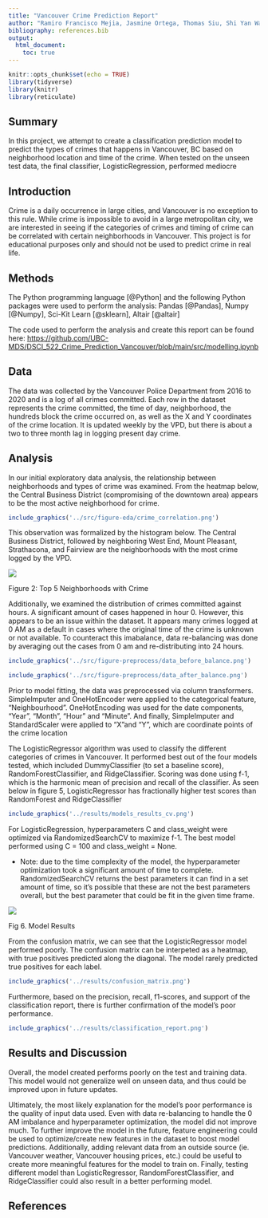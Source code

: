 ```yaml
---
title: "Vancouver Crime Prediction Report"
author: "Ramiro Francisco Mejia, Jasmine Ortega, Thomas Siu, Shi Yan Wang </br>"
bibliography: references.bib
output: 
  html_document:
    toc: true
---
```


```r
knitr::opts_chunk$set(echo = TRUE)
library(tidyverse)
library(knitr)
library(reticulate)
```

## Summary

In this project, we attempt to create a classification prediction model to predict the types of crimes that happens in Vancouver, BC based on neighborhood location and time of the crime. When tested on the unseen test data, the final classifier, LogisticRegression, performed mediocre

## Introduction

Crime is a daily occurrence in large cities, and Vancouver is no exception to this rule. While crime is impossible to avoid in a large metropolitan city, we are interested in seeing if the categories of crimes and timing of crime can be correlated with certain neighborhoods in Vancouver. This project is for educational purposes only and should not be used to predict crime in real life.

## Methods

The Python programming language [@Python] and the following Python packages were used to perform the analysis: Pandas [@Pandas], Numpy [@Numpy], Sci-Kit Learn [@sklearn], Altair [@altair]

The code used to perform the analysis and create this report can be found here: <https://github.com/UBC-MDS/DSCI_522_Crime_Prediction_Vancouver/blob/main/src/modelling.ipynb>

## Data

The data was collected by the Vancouver Police Department from 2016 to 2020 and is a log of all crimes committed. Each row in the dataset represents the crime committed, the time of day, neighborhood, the hundreds block the crime occurred on, as well as the X and Y coordinates of the crime location. It is updated weekly by the VPD, but there is about a two to three month lag in logging present day crime.

## Analysis

In our initial exploratory data analysis, the relationship between neighborhoods and types of crime was examined. From the heatmap below, the Central Business District (compromising of the downtown area) appears to be the most active neighborhood for crime.

```r

include_graphics('../src/figure-eda/crime_correlation.png')

```

This observation was formalized by the histogram below. The Central Business District, followed by neighboring West End, Mount Pleasant, Strathacona, and Fairview are the neighborhoods with the most crime logged by the VPD.


![](../src/figure-eda/crime_top5.png)

Figure 2: Top 5 Neighborhoods with Crime


Additionally, we examined the distribution of crimes committed against hours. A significant amount of cases happened in hour 0. However, this appears to be an issue within the dataset. It appears many crimes logged at 0 AM as a default in cases where the original time of the crime is unknown or not available. To counteract this imabalance, data re-balancing was done by averaging out the cases from 0 am and re-distributing into 24 hours.


```r

include_graphics('../src/figure-preprocess/data_before_balance.png')
```


```r

include_graphics('../src/figure-preprocess/data_after_balance.png')
```


Prior to model fitting, the data was preprocessed via column transformers. SimpleImputer and OneHotEncoder were applied to the categorical feature, "Neighbourhood". OneHotEncoding was used for the date components, "Year", "Month", "Hour" and "Minute". And finally, SimpleImputer and StandardScaler were applied to "X"and "Y", which are coordinate points of the crime location

The LogisticRegressor algorithm was used to classify the different categories of crimes in Vancouver. It performed best out of the four models tested, which included DummyClassifier (to set a baseline score), RandomForestClassifier, and RidgeClassifier. Scoring was done using f-1, which is the harmonic mean of precision and recall of the classifier. As seen below in figure 5, LogisticRegressor has fractionally higher test scores than RandomForest and RidgeClassifier



```r

include_graphics('../results/models_results_cv.png')

```

For LogisticRegression, hyperparameters C and class_weight were optimized via RandomizedSearchCV to maximize f-1. The best model performed using C = 100 and class_weight = None.

-   Note: due to the time complexity of the model, the hyperparameter optimization took a significant amount of time to complete. RandomizedSearchCV returns the best parameters it can find in a set amount of time, so it's possible that these are not the best parameters overall, but the best parameter that could be fit in the given time frame.

![](../results/best_LR_model.png)



Fig 6. Model Results


From the confusion matrix, we can see that the LogisticRegressor model performed poorly. The confusion matrix can be interpeted as a heatmap, with true positives predicted along the diagonal. The model rarely predicted true positives for each label.

```r

include_graphics('../results/confusion_matrix.png')

```

Furthermore, based on the precision, recall, f1-scores, and support of the classification report, there is further confirmation of the model's poor performance.

```r

include_graphics('../results/classification_report.png')

```

## Results and Discussion

Overall, the model created performs poorly on the test and training data. This model would not generalize well on unseen data, and thus could be improved upon in future updates.

Ultimately, the most likely explanation for the model's poor performance is the quality of input data used. Even with data re-balancing to handle the 0 AM imbalance and hyperparameter optimization, the model did not improve much. To further improve the model in the future, feature engineering could be used to optimize/create new features in the dataset to boost model predictions. Additionally, adding relevant data from an outside source (ie. Vancouver weather, Vancouver housing prices, etc.) could be useful to create more meaningful features for the model to train on. Finally, testing different model than LogisticRegressor, RandomForestClassifier, and RidgeClassifier could also result in a better performing model.

## References
